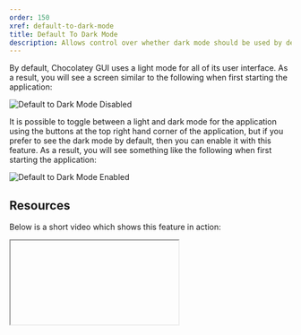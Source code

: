 ```yaml
---
order: 150
xref: default-to-dark-mode
title: Default To Dark Mode
description: Allows control over whether dark mode should be used by default or not
---
```


By default, Chocolatey GUI uses a light mode for all of its user interface.  As a result, you will see a screen similar to the following when first starting the application:

![Default to Dark Mode Disabled](https://img.chocolatey.org/docs/chocolatey-gui/feature_default_to_dark_mode_disabled.png "Default to Dark Mode Disabled")

It is possible to toggle between a light and dark mode for the application using the buttons at the top right hand corner of the application, but if you prefer to see the dark mode by default, then you can enable it with this feature.  As a result, you will see something like the following when first starting the application:

![Default to Dark Mode Enabled](https://img.chocolatey.org/docs/chocolatey-gui/feature_default_to_dark_mode_enabled.png "Default to Dark Mode Enabled")

## Resources

Below is a short video which shows this feature in action:

<Iframe ratio="16x9" link="https://www.youtube.com/embed/Zsyr51jr4QY?list=PL84yg23i9GBjAMY0OfHfn-MH4rviaccuc" />

## Example

This feature can be enabled, for the currently logged in user, by running the following command:

```powershell
chocolateyguicli feature enable --name="'DefaultToDarkMode'"
```

This feature can be disabled, for the currently logged in user, by running the following command:

```powershell
chocolateyguicli feature disable --name="'DefaultToDarkMode'"
```

Or, to enable/disable it globally at the machine level, run the following commands:

```powershell
chocolateyguicli feature enable --name="'DefaultToDarkMode'" --global

chocolateyguicli feature disable --name="'DefaultToDarkMode'" --global
```

## Default Value

The default value for this feature is disabled.

## Availability

The ability to control this feature from the Chocolatey GUI Settings screen has existed since Chocolatey GUI v0.18.0.

The ability to control this feature from the command line using `chocolateyguicli` has existed since Chocolatey GUI
v0.18.0.
